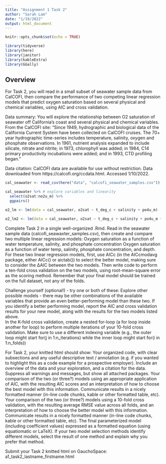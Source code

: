 ```yaml
---
title: "Assignment 1 Task 2"
author: "Sarah Lam"
date: "1/19/2022"
output: html_document
---
```


```r
knitr::opts_chunk$set(echo = TRUE)

library(tidyverse)
library(here)
library(janitor)
library(kableExtra)
library(GGally)
```

## Overview 

For Task 2, you will read in a small subset of seawater sample data from CalCOFI, then compare the performance of two competing linear regression models that predict oxygen saturation based on several physical and chemical variables, using AIC and cross validation.

Data summary: You will explore the relationship between O2 saturation of seawater off California’s coast and several physical and chemical variables. From the CalCOFI site: “Since 1949, hydrographic and biological data of the California Current System have been collected on CalCOFI cruises. The 70+ year hydrographic time-series includes temperature, salinity, oxygen and phosphate observations. In 1961, nutrient analysis expanded to include silicate, nitrate and nitrite; in 1973, chlorophyll was added; in 1984, C14 primary productivity incubations were added; and in 1993, CTD profiling began.”

Data citation: CalCOFI data are available for use without restriction. Data downloaded from https://calcofi.org/ccdata.html.  Accessed 1/10/2022.

```r
cal_seawater <- read_csv(here("data", "calcofi_seawater_samples.csv"))
```

```r
cal_seawater %>% # explore variables and linearity 
  select(o2sat:no2u_m) %>% 
  ggpairs()
```

```r
o2_lm <- lm(data = cal_seawater, o2sat ~ t_deg_c + salinity + po4u_m)

o2_lm2 <- lm(data = cal_seawater, o2sat ~ t_deg_c + salinity + po4u_m + depth_m)
```

Complete Task 2 in a single well-organized .Rmd. Read in the seawater sample data (calcofi_seawaxter_samples.csv), then create and compare two multiple linear regression models:
Oxygen saturation as a function of water temperature, salinity, and phosphate concentration
Oxygen saturation as a function of water temp, salinity, phosphate concentration, and depth.
For these two linear regression models, first, use AICc (in the AICcmodavg package, either AICc() or aictab())  to select the better model, making sure to consider the ∆AIC between the two models.  Then write code to perform a ten-fold cross validation on the two models, using root-mean-square error as the scoring method. Remember that your final model should be trained on the full dataset, not any of the folds.

Challenge yourself (optional!) - try one or both of these:
Explore other possible models - there may be other combinations of the available variables that provide an even better-performing model than these two.  If you identify a better performing model, report the AIC and cross validation results for your new model, along with the results for the two models listed above.  
In the K-fold cross validation, create a nested for-loop (a for loop inside another for loop) to perform multiple iterations of your 10-fold cross validation.  Make sure to use a different indexing variable (e.g., the outer loop might start for(j in 1:n_iterations) while the inner loop might start for(i in 1:n_folds))

For Task 2, your knitted html should show: 
Your organized code, with clear subsections and any useful descriptive text / annotation (e.g. if you wanted to highlight this as a code example for a prospective employer).  Include an overview of the data and your exploration, and a citation for the data.  Suppress all warnings and messages, but show all attached packages.
Your comparison of the two (or three?) models using an appropriate application of AIC, with the resulting AIC scores and an interpretation of how to choose the best model with this information.  Communicate results in a nicely formatted manner (in-line code chunks, kable or other formatted table, etc).
Your comparison of the two (or three?) models using a 10-fold cross validation, with the resulting average RMSE value across all folds, and an interpretation of how to choose the better model with this information.  Communicate results in a nicely formatted manner (in-line code chunks, kable or other formatted table, etc).
The final parameterized model (including coefficient values) expressed as a formatted equation (using equatiomatic or LaTeX).  If your two model selection methods identify different models, select the result of one method and explain why you prefer that method.

Submit your Task 2 knitted html on GauchoSpace: 
a1_task2_lastname_firstname.html

